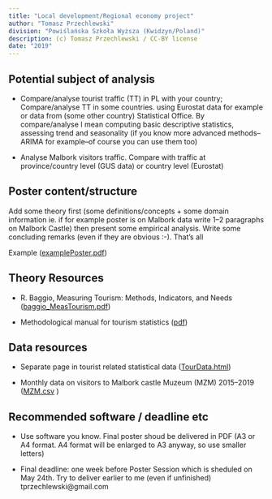 ```yaml
---
title: "Local development/Regional economy project"
author: "Tomasz Przechlewski"
division: "Powiślańska Szkoła Wyższa (Kwidzyn/Poland)"
description: (c) Tomasz Przechlewski / CC-BY license
date: "2019"
---
```


## Potential subject of analysis

* Compare/analyse tourist traffic (TT) in PL with your country; Compare/analyse TT in some countries.
using Eurostat data for example or data from (some other country) Statistical Office.
By compare/analyse I mean computing basic 
descriptive statistics, assessing trend and seasonality (if you know more advanced methods--ARIMA 
for example--of course you can use them too)

* Analyse Malbork visitors traffic. Compare with traffic
at province/country level (GUS data) or country level (Eurostat)

## Poster content/structure

Add some theory first (some definitions/concepts + some domain information ie. if for example poster is on Malbork data write 1--2 paragraphs on Malbork Castle) then 
present some empirical analysis. Write some concluding remarks (even if they are obvious :-). That's all

Example ([examplePoster.pdf](examplePoster.pdf))

## Theory Resources

* R. Baggio, Measuring Tourism: Methods, Indicators, and Needs
([baggio_MeasTourism.pdf](baggio_MeasTourism.pdf))

* Methodological manual for tourism statistics ([pdf](https://ec.europa.eu/eurostat/web/products-manuals-and-guidelines/-/KS-GQ-14-013))


## Data resources

* Separate page in tourist related statistical data
([TourData.html](TourData.html))

* Monthly data on visitors to Malbork castle Muzeum (MZM) 2015--2019
([MZM.csv](MZM.csv) )

## Recommended software / deadline etc

* Use software you know. 
Final poster shoud be delivered in PDF (A3 or A4 format. A4 format
will be enlarged to A3 anyway, so use smaller letters)

* Final deadline: one week before Poster Session which is sheduled on May 24th. 
Try to deliver earlier to me (even if unfinished) tprzechlewski@gmail.com


